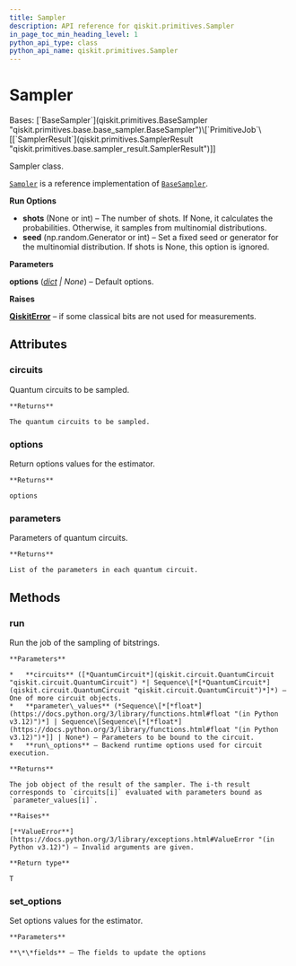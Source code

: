 ```yaml
---
title: Sampler
description: API reference for qiskit.primitives.Sampler
in_page_toc_min_heading_level: 1
python_api_type: class
python_api_name: qiskit.primitives.Sampler
---
```


# Sampler

<Class id="qiskit.primitives.Sampler" isDedicatedPage={true} github="https://github.com/qiskit/qiskit/tree/stable/0.25/qiskit/primitives/sampler.py" signature="qiskit.primitives.Sampler(*, options=None)" modifiers="class">
  Bases: [`BaseSampler`](qiskit.primitives.BaseSampler "qiskit.primitives.base.base_sampler.BaseSampler")\[`PrimitiveJob`\[[`SamplerResult`](qiskit.primitives.SamplerResult "qiskit.primitives.base.sampler_result.SamplerResult")]]

  Sampler class.

  [`Sampler`](#qiskit.primitives.Sampler "qiskit.primitives.Sampler") is a reference implementation of [`BaseSampler`](qiskit.primitives.BaseSampler "qiskit.primitives.BaseSampler").

  **Run Options**

  *   **shots** (None or int) – The number of shots. If None, it calculates the probabilities. Otherwise, it samples from multinomial distributions.
  *   **seed** (np.random.Generator or int) – Set a fixed seed or generator for the multinomial distribution. If shots is None, this option is ignored.

  **Parameters**

  **options** ([*dict*](https://docs.python.org/3/library/stdtypes.html#dict "(in Python v3.12)") *| None*) – Default options.

  **Raises**

  [**QiskitError**](exceptions#qiskit.exceptions.QiskitError "qiskit.exceptions.QiskitError") – if some classical bits are not used for measurements.

  ## Attributes

  ### circuits

  <Attribute id="qiskit.primitives.Sampler.circuits">
    Quantum circuits to be sampled.

    **Returns**

    The quantum circuits to be sampled.
  </Attribute>

  ### options

  <Attribute id="qiskit.primitives.Sampler.options">
    Return options values for the estimator.

    **Returns**

    options
  </Attribute>

  ### parameters

  <Attribute id="qiskit.primitives.Sampler.parameters">
    Parameters of quantum circuits.

    **Returns**

    List of the parameters in each quantum circuit.
  </Attribute>

  ## Methods

  ### run

  <Function id="qiskit.primitives.Sampler.run" signature="run(circuits, parameter_values=None, **run_options)">
    Run the job of the sampling of bitstrings.

    **Parameters**

    *   **circuits** ([*QuantumCircuit*](qiskit.circuit.QuantumCircuit "qiskit.circuit.QuantumCircuit") *| Sequence\[*[*QuantumCircuit*](qiskit.circuit.QuantumCircuit "qiskit.circuit.QuantumCircuit")*]*) – One of more circuit objects.
    *   **parameter\_values** (*Sequence\[*[*float*](https://docs.python.org/3/library/functions.html#float "(in Python v3.12)")*] | Sequence\[Sequence\[*[*float*](https://docs.python.org/3/library/functions.html#float "(in Python v3.12)")*]] | None*) – Parameters to be bound to the circuit.
    *   **run\_options** – Backend runtime options used for circuit execution.

    **Returns**

    The job object of the result of the sampler. The i-th result corresponds to `circuits[i]` evaluated with parameters bound as `parameter_values[i]`.

    **Raises**

    [**ValueError**](https://docs.python.org/3/library/exceptions.html#ValueError "(in Python v3.12)") – Invalid arguments are given.

    **Return type**

    T
  </Function>

  ### set\_options

  <Function id="qiskit.primitives.Sampler.set_options" signature="set_options(**fields)">
    Set options values for the estimator.

    **Parameters**

    **\*\*fields** – The fields to update the options
  </Function>
</Class>

